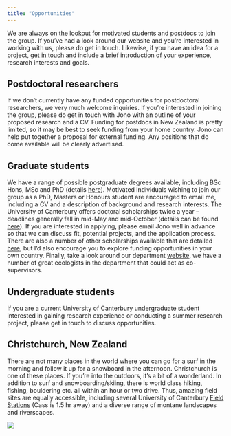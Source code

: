 ```yaml
---
title: "Opportunities"
---
```


We are always on the lookout for motivated students and postdocs to join the group. If you’ve had a look around our website and you’re interested in working with us, please do get in touch. Likewise, if you have an idea for a project, [get in touch](mailto:jonathan.tonkin@canterbury.ac.nz) and include a brief introduction of your experience, research interests and goals. 

<!---
<div style="text-align: center">
<a href="/open">
<button style="background-color:#285F75; border-radius:5px; width: 100%; border: 2px solid #285F75; ">
<font color="white">
<font size=5>
<i class="fas fa-exclamation-circle"></i> &nbsp; <b>We have open positions! Click to see.</b>
</font>
</font>
</button>
</a>
</div>
-->

## Postdoctoral researchers

<!---
<font color="#C28542">
<i class="fas fa-exclamation-circle"></i> &nbsp; Position available!</font> Advertisement [here](/open).
-->

If we don't currently have any funded opportunities for postdoctoral researchers, we very much welcome inquiries. If you're interested in joining the group, please do get in touch with Jono with an outline of your proposed research and a CV. Funding for postdocs in New Zealand is pretty limited, so it may be best to seek funding from your home country. Jono can help put together a proposal for external funding. Any positions that do come available will be clearly advertised.  

## Graduate students

<!---
<font color="#C28542">
<i class="fas fa-exclamation-circle"></i> &nbsp; Position available!</font> Advertisement [here](/open).
-->

We have a range of possible postgraduate degrees available, including BSc Hons, MSc and PhD (details [here](https://www.canterbury.ac.nz/science/schools-and-departments/biological-sciences/postgraduate-study/)). Motivated individuals wishing to join our group as a PhD, Masters or Honours student are encouraged to email me, including a CV and a description of background and research interests. The University of Canterbury offers doctoral scholarships twice a year -- deadlines generally fall in mid-May and mid-October (details can be found [here](https://www.canterbury.ac.nz/scholarshipsearch/ScholarshipDetails.aspx?ScholarshipID=6935.127)). If you are interested in applying, please email Jono well in advance so that we can discuss fit, potential projects, and the application process. There are also a number of other scholarships available that are detailed [here](https://www.canterbury.ac.nz/science/schools-and-departments/biological-sciences/postgraduate-study/), but I'd also encourage you to explore funding opportunities in your own country. Finally, take a look around our department [website](https://www.canterbury.ac.nz/science/schools-and-departments/biological-sciences/), we have a number of great ecologists in the department that could act as co-supervisors. 


## Undergraduate students
If you are a current University of Canterbury undergraduate student interested in gaining research experience or conducting a summer research project, please get in touch to discuss opportunities. 

## Christchurch, New Zealand

There are not many places in the world where you can go for a surf in the morning and follow it up for a snowboard in the afternoon. Christchurch is one of these places. If you're into the outdoors, it's a bit of a wonderland. In addition to surf and snowboarding/skiing, there is world class hiking, fishing, bouldering etc. all within an hour or two drive. Thus, amazing field sites are equally accessible, including several University of Canterbury [Field Stations](https://www.canterbury.ac.nz/life/facilities/field/) (Cass is 1.5 hr away) and a diverse range of montane landscapes and riverscapes. 



![](assets/img/taylor-waimak.png)

